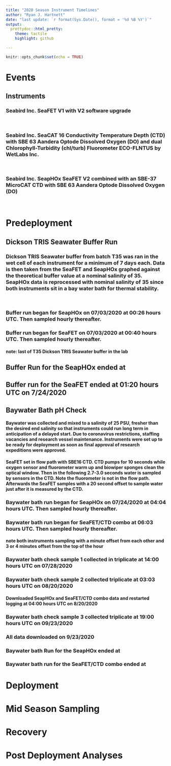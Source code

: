 ```yaml
---
title: "2020 Season Instrument Timelines"
author: "Ryan J. Hartnett"
date: "last update: `r format(Sys.Date(), format = '%d %B %Y')`"
output:
  prettydoc::html_pretty:
    theme: tactile
    highlight: github

---
```


```r
knitr::opts_chunk$set(echo = TRUE)
```

# Events

## Instruments

### Seabird Inc. SeaFET V1 with V2 software upgrade
<br>

### Seabird Inc. SeaCAT 16 Conductivity Temperature Depth (CTD) with SBE 63 Aandera Optode Dissolved Oxygen (DO) and dual Chlorophyll-Turbidity (chl/turb) Fluorometer ECO-FLNTUS by WetLabs Inc.
<br>

### Seabird Inc. SeapHOx SeaFET V2 combined with an SBE-37 MicroCAT CTD with SBE 63 Aandera Optode Dissolved Oxygen (DO)
<br>






# Predeployment 


## Dickson TRIS Seawater Buffer Run



### Dickson TRIS Seawater buffer from batch T35 was ran in the wet cell of each instrument for a minimum of 7 days each. Data is then taken from the SeaFET and SeapHOx graphed against the theoretical buffer value at a nominal salinity of 35. SeapHOx data is reprocessed with nominal salinity of 35 since both instruments sit in a bay water bath for thermal stability.
<br>


### Buffer run began for SeapHOx on 07/03/2020 at 00:26 hours UTC. Then sampled hourly thereafter. 



### Buffer run began for SeaFET on 07/03/2020 at 00:40 hours UTC. Then sampled hourly thereafter.

#### note: last of T35 Dickson TRIS Seawater buffer in the lab


## Buffer Run for the SeapHOx ended at  



## Buffer run for the SeaFET ended at 01:20 hours UTC on 7/24/2020



## Baywater Bath pH Check



#### Baywater was collected and mixed to a salinity of 25 PSU, fresher than the desired end salinity so that instruments could run long term in anticipation of a delayed start. Due to coronavirus restrictions, staffing vacancies and research vessel maintenance. Instruments were set up to be ready for deployment as soon as final approval of research expeditions were approved.


#### SeaFET set in flow path with SBE16 CTD. CTD pumps for 10 seconds while oxygen sensor and fluorometer warm up and biowiper sponges clean the optical window. Then in the following 2.7-3.0 seconds water is sampled by sensors in the CTD. Note the fluorometer is not in the flow path. Afterwards the SeaFET samples with a 20 second offset to sample water just after it is measured by the CTD.




### Baywater bath run began for SeapHOx on 07/24/2020 at 04:04 hours UTC. Then sampled hourly thereafter. 



### Baywater bath run began for SeaFET/CTD combo at 06:03 hours UTC. Then sampled hourly thereafter.

#### note both instruments sampling with a minute offset from each other and 3 or 4 minutes offset from the top of the hour



### Baywater bath check sample 1 collected in triplicate at 14:00 hours UTC on 07/28/2020


### Baywater bath check sample 2 collected triplicate at 03:03 hours UTC on 08/20/2020


#### Downloaded SeapHOx and SeaFET/CTD combo data and restarted logging at 04:00 hours UTC on 8/20/2020



### Baywater bath check sample 3 collected triplicate at 19:00 hours UTC on 09/23/2020


### All data downloaded on 9/23/2020


### Baywater bath Run for the SeapHOx ended at 



### Baywater bath run for the SeaFET/CTD combo ended at








# Deployment






# Mid Season Sampling




# Recovery




# Post Deployment Analyses



















